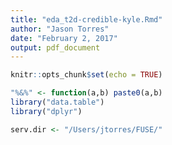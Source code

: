 ```yaml
---
title: "eda_t2d-credible-kyle.Rmd"
author: "Jason Torres"
date: "February 2, 2017"
output: pdf_document
---
```


```r
knitr::opts_chunk$set(echo = TRUE)
```

```r

"%&%" <- function(a,b) paste0(a,b)
library("data.table")
library("dplyr")

serv.dir <- "/Users/jtorres/FUSE/"



```

